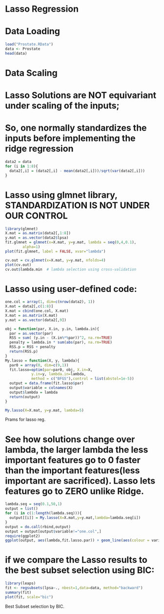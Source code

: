 # Lasso Regression

# Data Loading
```r
load("Prostate.RData")
data <- Prostate
head(data)
```

# Data Scaling
# Lasso Solutions are NOT equivariant under scaling of the inputs; 
# So, one normally standardizes the inputs before implementing the ridge regression
```r
data2 = data
for (i in 1:8){
  data2[,i] = (data2[,i] - mean(data2[,i]))/sqrt(var(data2[,i]))
}
```

# Lasso using glmnet library, STANDARDIZATION IS NOT UNDER OUR CONTROL
```r
library(glmnet)
X.mat = as.matrix(data2[,1:8])
y.mat = as.vector(data2$lpsa)
fit.glmnet = glmnet(x=X.mat, y=y.mat, lambda = seq(0,4,0.1), 
		alpha=1)
plot(fit.glmnet, label = FALSE, xvar="lambda")

cv.out = cv.glmnet(x=X.mat, y=y.mat, nfolds=4)
plot(cv.out)
cv.out$lambda.min  # lambda selection using cross-validation
```

# Lasso using user-defined code:
```r
one.col = array(1, dim=c(nrow(data2), 1))
X.mat = data2[,c(1:8)]
X.mat = cbind(one.col, X.mat)
X.mat = as.matrix(X.mat)
y.mat = as.vector(data2[,9])

obj = function(par, X.in, y.in, lambda.in){
  par = as.vector(par)
  RSS = sum( (y.in - (X.in%*%par))^2, na.rm=TRUE)
  penalty = lambda.in * sum(abs(par), na.rm=TRUE)
  RSS.p = RSS + penalty
  return(RSS.p)
}
My.lasso = function(X, y, lambda){
  par0 = array(0, dim=c(9,1))
  fit.lasso=optim(par=par0, obj, X.in=X, 
			y.in=y, lambda.in=lambda, 
			method = c("BFGS"),control = list(abstol=1e-5))
  output = data.frame(fit.lasso$par)
  output$variable = colnames(X)
  output$lambda = lambda
  return(output)
}

My.lasso(X=X.mat, y=y.mat, lambda=5)
```
Prams for lasso reg.

# See how solutions change over lambda, the larger lambda the less important features go to 0 faster than the important features(less important are sacrificed). Lasso lets features go to ZERO unlike Ridge.
```r
lambda.seq = seq(0.1,50,1)
output = list()
for (i in c(1:length(lambda.seq))){
  output[[i]] = My.lasso(X=X.mat,y=y.mat,lambda=lambda.seq[i])
}
output = do.call(rbind,output)
output = output[output$variable!="one.col",]
require(ggplot2)
ggplot(output, aes(lambda,fit.lasso.par)) + geom_line(aes(colour = variable))
```

# if we compare the Lasso results to the best subset selection using BIC:
```r
library(leaps)
fit <- regsubsets(lpsa~., nbest=1,data=data, method="backward")
summary(fit)
plot(fit, scale="bic")
```
Best Subset selection by BIC.